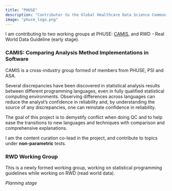 ```yaml
---
title: "PHUSE"
description: "Contributor to the Global Healthcare Data Science Community"
image: "phuse_logo.png"
---
```


I am contributing to two working groups at PHUSE: [CAMIS](https://psiaims.github.io/CAMIS/), and RWD - Real World Data Guideline (early stage).


### CAMIS: Comparing Analysis Method Implementations in Software

CAMIS is a cross-industry group formed of members from PHUSE, PSI and ASA. 

Several discrepancies have been discovered in statistical analysis results between different programming languages, even in fully qualified statistical computing environments. Observing differences across languages can reduce the analyst’s confidence in reliability and, by understanding the source of any discrepancies, one can reinstate confidence in reliability.

The goal of this project is to demystify conflict when doing QC and to help ease the transitions to new languages and techniques with comparison and comprehensive explanations.

I am the content curation co-lead in the project, and contribute to topics under **non-parametric** tests.

### RWD Working Group

This is a newly formed working group, working on statistical programming guidelines while working on RWD (read world data). 

*Planning stage*



